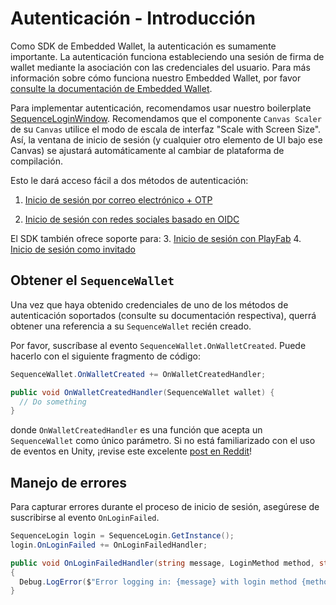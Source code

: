 # Autenticación - Introducción
Como SDK de Embedded Wallet, la autenticación es sumamente importante. La autenticación funciona estableciendo una sesión de firma de wallet mediante la asociación con las credenciales del usuario. Para más información sobre cómo funciona nuestro Embedded Wallet, por favor [consulte la documentación de Embedded Wallet](/solutions/wallets/embedded-wallet/overview).

Para implementar autenticación, recomendamos usar nuestro boilerplate [SequenceLoginWindow](/sdk/unity/bootstrap_game#login).
Recomendamos que el componente `Canvas Scaler` de su `Canvas` utilice el modo de escala de interfaz "Scale with Screen Size". Así, la ventana de inicio de sesión (y cualquier otro elemento de UI bajo ese Canvas) se ajustará automáticamente al cambiar de plataforma de compilación.

Esto le dará acceso fácil a dos métodos de autenticación:
1.  [Inicio de sesión por correo electrónico + OTP](/sdk/unity/onboard/authentication/email)

2.  [Inicio de sesión con redes sociales basado en OIDC](/sdk/unity/onboard/authentication/oidc)

El SDK también ofrece soporte para:
3\.  [Inicio de sesión con PlayFab](/sdk/unity/onboard/authentication/playfab)
4. [Inicio de sesión como invitado](/sdk/unity/onboard/authentication/guest)

## Obtener el `SequenceWallet`
Una vez que haya obtenido credenciales de uno de los métodos de autenticación soportados (consulte su documentación respectiva), querrá obtener una referencia a su `SequenceWallet` recién creado.

Por favor, suscríbase al evento `SequenceWallet.OnWalletCreated`. Puede hacerlo con el siguiente fragmento de código:

```csharp
SequenceWallet.OnWalletCreated += OnWalletCreatedHandler;

public void OnWalletCreatedHandler(SequenceWallet wallet) {
  // Do something
}
```

donde `OnWalletCreatedHandler` es una función que acepta un `SequenceWallet` como único parámetro. Si no está familiarizado con el uso de eventos en Unity, ¡revise este excelente [post en Reddit](https://www.reddit.com/r/gamedev/comments/u3hz2v/how_to_use_events_a_supersimple_unity_example/)!

## Manejo de errores
Para capturar errores durante el proceso de inicio de sesión, asegúrese de suscribirse al evento `OnLoginFailed`.

```csharp
SequenceLogin login = SequenceLogin.GetInstance();
login.OnLoginFailed += OnLoginFailedHandler;

public void OnLoginFailedHandler(string message, LoginMethod method, string email, List<LoginMethod> loginMethods = default)
{
  Debug.LogError($"Error logging in: {message} with login method {method} and email {email}");
}
```